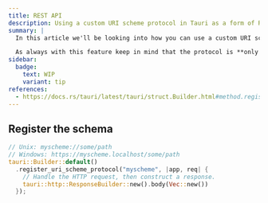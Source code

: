 ```yaml
---
title: REST API
description: Using a custom URI scheme protocol in Tauri as a form of REST API.
summary: |
  In this article we'll be looking into how you can use a custom URI scheme protocol as a form of local REST API but that can only be accessed by the webview.

  As always with this feature keep in mind that the protocol is **only accessible within the webview window that it was registered to**.
sidebar:
  badge:
    text: WIP
    variant: tip
references:
  - https://docs.rs/tauri/latest/tauri/struct.Builder.html#method.register_uri_scheme_protocol
---
```


## Register the schema

```rust
// Unix: myscheme://some/path
// Windows: https://myscheme.localhost/some/path
tauri::Builder::default()
  .register_uri_scheme_protocol("myscheme", |app, req| {
    // Handle the HTTP request, then construct a response.
    tauri::http::ResponseBuilder::new().body(Vec::new())
  });
```
